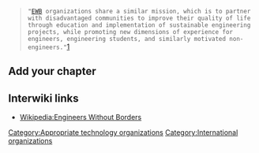{{topic header| default.png |Engineers Without Borders}}
<blockquote><tt>"[[EWB]] organizations share a similar mission, which is to partner with disadvantaged communities to improve their quality of life through education and implementation of sustainable engineering projects, while promoting new dimensions of experience for engineers, engineering students, and similarly motivated non-engineers."</tt>[http://www.ewb-international.org/]</blockquote>

==Add your chapter==
{{createnewpage}}

== Interwiki links ==

* [[Wikipedia:Engineers Without Borders]]

[[Category:Appropriate technology organizations]]
[[Category:International organizations]]